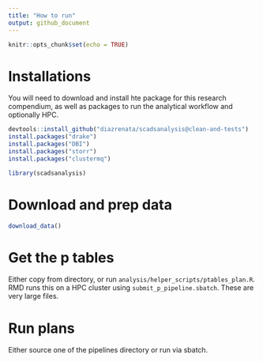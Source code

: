 ```yaml
---
title: "How to run"
output: github_document
---
```


```r
knitr::opts_chunk$set(echo = TRUE)
```

# Installations

You will need to download and install hte package for this research compendium, as well as packages to run the analytical workflow and optionally HPC. 

```r
devtools::install_github("diazrenata/scadsanalysis@clean-and-tests")
install.packages("drake")
install.packages("DBI")
install.packages("storr")
install.packages("clustermq")

```

```r
library(scadsanalysis)

```

# Download and prep data

```r
download_data()
```

# Get the p tables

Either copy from directory, or run `analysis/helper_scripts/ptables_plan.R`. RMD runs this on a HPC cluster using `submit_p_pipeline.sbatch`. These are very large files.

# Run plans

Either source one of the pipelines directory or run via sbatch.

